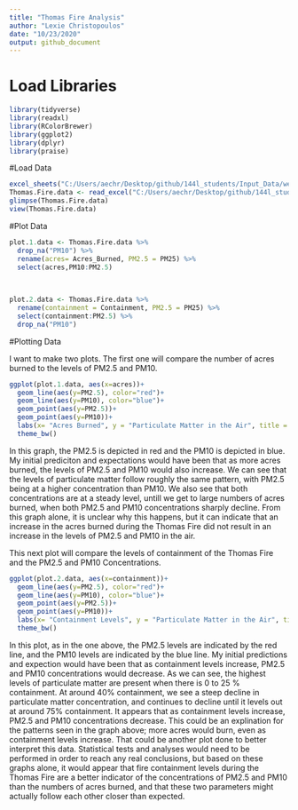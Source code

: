 ```yaml
---
title: "Thomas Fire Analysis"
author: "Lexie Christopoulos"
date: "10/23/2020"
output: github_document
---
```


# Load Libraries 

```r
library(tidyverse)
library(readxl)
library(RColorBrewer)
library(ggplot2)
library(dplyr)
library(praise)
```

#Load Data 

```r
excel_sheets("C:/Users/aechr/Desktop/github/144l_students/Input_Data/week1/Thomas_Fire_Progression.xlsx" )
Thomas.Fire.data <- read_excel("C:/Users/aechr/Desktop/github/144l_students/Input_Data/week1/Thomas_Fire_Progression.xlsx")
glimpse(Thomas.Fire.data)
view(Thomas.Fire.data)

```

#Plot Data 
```r
plot.1.data <- Thomas.Fire.data %>%
  drop_na("PM10") %>% 
  rename(acres= Acres_Burned, PM2.5 = PM25) %>% 
  select(acres,PM10:PM2.5) 
  
  

```

 
```r
plot.2.data <- Thomas.Fire.data %>% 
  rename(containment = Containment, PM2.5 = PM25) %>% 
  select(containment:PM2.5) %>% 
  drop_na("PM10")
```


#Plotting Data 

I want to make two plots. The first one will compare the number of acres burned to the levels of PM2.5 and PM10. 

```r
ggplot(plot.1.data, aes(x=acres))+
  geom_line(aes(y=PM2.5), color="red")+
  geom_line(aes(y=PM10), color="blue")+
  geom_point(aes(y=PM2.5))+
  geom_point(aes(y=PM10))+
  labs(x= "Acres Burned", y = "Particulate Matter in the Air", title = "Particulate Matter compared to Acres Burned during the Thomas Fire")+
  theme_bw()
```

In this graph, the PM2.5 is depicted in red and the PM10 is depicted in blue. My initial prediciton and expectations would have been that as more acres burned, the levels of PM2.5 and PM10 would also increase.  We can see that the levels of particulate matter follow roughly the same pattern, with PM2.5 being at a higher concentration than PM10. We also see that both concentrations are at a steady level, untill we get to large numbers of acres burned, when both PM2.5 and PM10 concentrations sharply decline. From this graph alone, it is unclear why this happens, but it can indicate that an increase in the acres burned during the Thomas Fire did not result in an increase in the levels of PM2.5 and PM10 in the air.  


This next plot will compare the levels of containment of the Thomas Fire and the PM2.5 and PM10 Concentrations. 

```r
ggplot(plot.2.data, aes(x=containment))+
  geom_line(aes(y=PM2.5), color="red")+
  geom_line(aes(y=PM10), color="blue")+
  geom_point(aes(y=PM2.5))+
  geom_point(aes(y=PM10))+
  labs(x= "Containment Levels", y = "Particulate Matter in the Air", title = "Particulate Matter compared to Containment Level during the Thomas Fire")+
  theme_bw()
```

In this plot, as in the one above, the PM2.5 levels are indicated by the red line, and the PM10 levels are indicated by the blue line. My initial predictions and expection would have been that as containment levels increase, PM2.5 and PM10 concentrations would decrease. As we can see, the highest levels of particulate matter are present when there is 0 to 25 %  containment. At around 40% containment, we see a steep decline in particulate matter concentration, and continues to decline until it levels out at around 75% containment. It appears that as containment levels increase, PM2.5 and PM10 concentrations decrease. This could be an explination for the patterns seen in the graph above; more acres would burn, even as containment levels increase. That could be another plot done to better interpret this data. Statistical tests and analyses would need to be performed in order to reach any real conclusions, but based on these graphs alone, it would appear that fire containment levels during the Thomas Fire are a better indicator of the concentrations of PM2.5 and PM10 than the numbers of acres burned, and that these two parameters might actually follow each other closer than expected.     